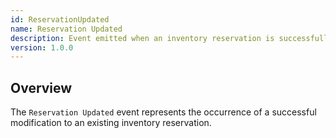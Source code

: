```yaml
---
id: ReservationUpdated
name: Reservation Updated
description: Event emitted when an inventory reservation is successfully updated.
version: 1.0.0
---
```


## Overview

The `Reservation Updated` event represents the occurrence of a successful modification to an existing inventory reservation.

<NodeGraph />
